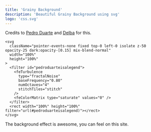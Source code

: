 ---
title: 'Grainy Background'
description: 'Beautiful Grainy Background using svg'
logo: 'css.svg'
---

Credits to [Pedro Duarte](https://ped.ro) and [Delba](https://delba.dev) for this.

```tsx
<svg
  className="pointer-events-none fixed top-0 left-0 isolate z-50 opacity-25 dark:opacity-[0.15] mix-blend-normal"
  width="100%"
  height="100%"
>
  <filter id="pedroduarteisalegend">
    <feTurbulence
      type="fractalNoise"
      baseFrequency="0.80"
      numOctaves="4"
      stitchTiles="stitch"
    />
    <feColorMatrix type="saturate" values="0" />
  </filter>
  <rect width="100%" height="100%" filter="url(#pedroduarteisalegend)"></rect>
</svg>
```

The background effect is awesome, you can feel on this site.
